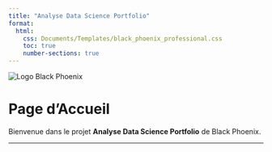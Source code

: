 ```yaml
---
title: "Analyse Data Science Portfolio"
format:
  html:
    css: Documents/Templates/black_phoenix_professional.css
    toc: true
    number-sections: true
---
```



<div id="logo-index">
  <img src="Images/Black_Phoenix_Data_Analysis_Logo.jpg" alt="Logo Black Phoenix">
</div>

# Page d'Accueil

Bienvenue dans le projet **Analyse Data Science Portfolio** de Black Phoenix.

---


